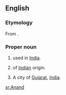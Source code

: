 {{wikipedia}}
==English==

===Etymology===
From {{etyl|sa}} {{term|आनंद|tr=anand||joy, delight, pleasure}}.

===Proper noun===
{{en-proper noun}}

# {{given name|male|from=India}} used in [[India]].
# {{surname|from=India|dot=}} of [[Indian]] origin.
# A city of [[Gujarat]], [[India]].

[[sr:Anand]]